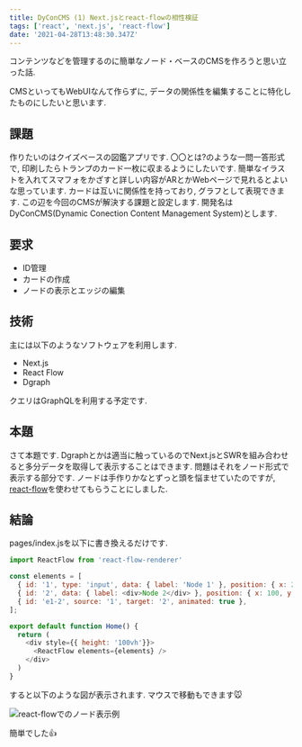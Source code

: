 ```yaml
---
title: DyConCMS (1) Next.jsとreact-flowの相性検証
tags: ['react', 'next.js', 'react-flow']
date: '2021-04-28T13:48:30.347Z'
---
```


コンテンツなどを管理するのに簡単なノード・ベースのCMSを作ろうと思い立った話.
<!-- sep -->
CMSといってもWebUIなんて作らずに, データの関係性を編集することに特化したものにしたいと思います.


## 課題

作りたいのはクイズベースの図鑑アプリです. 〇〇とは?のような一問一答形式で, 印刷したらトランプのカード一枚に収まるようにしたいです.
簡単なイラストを入れてスマフォをかざすと詳しい内容がARとかWebページで見れるとよいな思っています.
カードは互いに関係性を持っており, グラフとして表現できます.
この辺を今回のCMSが解決する課題と設定します.
開発名はDyConCMS(Dynamic Conection Content Management System)とします.

## 要求

* ID管理
* カードの作成
* ノードの表示とエッジの編集


## 技術

主には以下のようなソフトウェアを利用します.

* Next.js
* React Flow
* Dgraph

クエリはGraphQLを利用する予定です.

## 本題

さて本題です. Dgraphとかは適当に触っているのでNext.jsとSWRを組み合わせると多分データを取得して表示することはできます.
問題はそれをノード形式で表示する部分です. ノードは手作りかなとずっと頭を悩ませていたのですが, [react-flow](https://github.com/wbkd/react-flow)を使わせてもらうことにしました.

## 結論

pages/index.jsを以下に書き換えるだけです.

```javascript
import ReactFlow from 'react-flow-renderer'

const elements = [
  { id: '1', type: 'input', data: { label: 'Node 1' }, position: { x: 250, y: 5 } },
  { id: '2', data: { label: <div>Node 2</div> }, position: { x: 100, y: 100 } },
  { id: 'e1-2', source: '1', target: '2', animated: true },
];

export default function Home() {
  return (
    <div style={{ height: '100vh'}}>
      <ReactFlow elements={elements} />
    </div>
  )
}
```

すると以下のような図が表示されます. マウスで移動もできます🐭

![react-flowでのノード表示例](/static/posts/2021/04/28/221658_001.png)

簡単でした👍